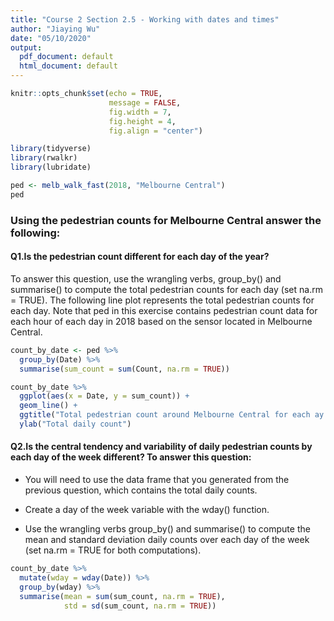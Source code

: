 ```yaml
---
title: "Course 2 Section 2.5 - Working with dates and times"
author: "Jiaying Wu"
date: "05/10/2020"
output:
  pdf_document: default
  html_document: default
---
```


```r
knitr::opts_chunk$set(echo = TRUE,
                      message = FALSE,
                      fig.width = 7,
                      fig.height = 4,
                      fig.align = "center")
```

```r
library(tidyverse)
library(rwalkr)
library(lubridate)
```

```r
ped <- melb_walk_fast(2018, "Melbourne Central")
ped
```


### Using the pedestrian counts for Melbourne Central answer the following:

#### Q1.Is the pedestrian count different for each day of the year? 

To answer this question, use the wrangling verbs, group_by() and summarise() to compute the total pedestrian counts for each day (set na.rm = TRUE). The following line plot represents the total pedestrian counts for each day. Note that ped in this exercise contains pedestrian count data for each hour of each day in 2018 based on the sensor located in Melbourne Central.

```r
count_by_date <- ped %>%
  group_by(Date) %>%
  summarise(sum_count = sum(Count, na.rm = TRUE)) 

count_by_date %>%
  ggplot(aes(x = Date, y = sum_count)) +
  geom_line() +
  ggtitle("Total pedestrian count around Melbourne Central for each ay of 2018") +
  ylab("Total daily count")
```


#### Q2.Is the central tendency and variability of daily pedestrian counts by each day of the week different? To answer this question:

- You will need to use the data frame that you generated from the previous question, which contains the total daily counts.

- Create a day of the week variable with the wday() function.

- Use the wrangling verbs group_by() and summarise() to compute the mean and standard deviation daily counts over each day of the week (set na.rm = TRUE for both computations).

```r
count_by_date %>%
  mutate(wday = wday(Date)) %>%
  group_by(wday) %>%
  summarise(mean = sum(sum_count, na.rm = TRUE),
            std = sd(sum_count, na.rm = TRUE))
```
